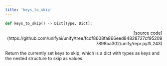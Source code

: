 ```yaml
---
title: 'keys_to_skip'
---
```


```python
def keys_to_skip() -> Dict[Type, Dict]:
```

<p align="right">[source code](https://github.com/unifyai/unify/tree/fcdf8608fa866eed84828727cf952097898ba302/unify/repr.py#L243)</p>

Return the currently set keys to skip, which is a dict with types as keys and the
nested structure to skip as values.
